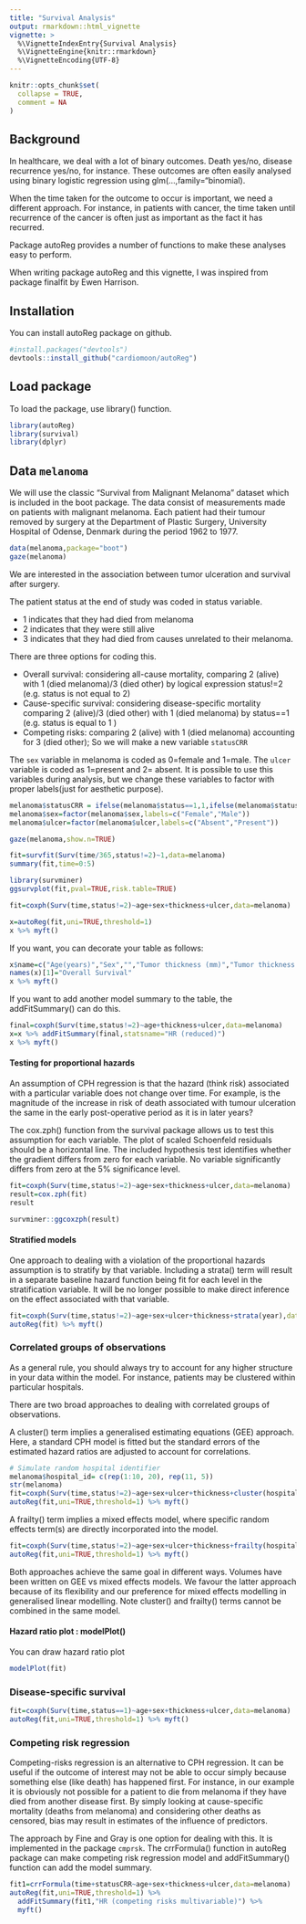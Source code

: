 ```yaml
---
title: "Survival Analysis"
output: rmarkdown::html_vignette
vignette: >
  %\VignetteIndexEntry{Survival Analysis}
  %\VignetteEngine{knitr::rmarkdown}
  %\VignetteEncoding{UTF-8}
---
```


```r
knitr::opts_chunk$set(
  collapse = TRUE,
  comment = NA
)
```


## Background

In healthcare, we deal with a lot of binary outcomes. Death yes/no, disease recurrence yes/no, for instance. These outcomes are often easily analysed using binary logistic regression using glm(...,family="binomial). 

When the time taken for the outcome to occur is important, we need a different approach. For instance, in patients with cancer, the time taken until recurrence of the cancer is often just as important as the fact it has recurred.

Package autoReg provides a number of functions to make these analyses easy to perform.

When writing package autoReg and this vignette, I was inspired from package finalfit by Ewen Harrison. 

## Installation

You can install autoReg package on github. 

```r
#install.packages("devtools")
devtools::install_github("cardiomoon/autoReg")
```

## Load package

To load the package, use library() function.
```r
library(autoReg)
library(survival)
library(dplyr)
```

## Data `melanoma`

We will use the classic “Survival from Malignant Melanoma” dataset which is included in the boot package. The data consist of measurements made on patients with malignant melanoma. Each patient had their tumour removed by surgery at the Department of Plastic Surgery, University Hospital of Odense, Denmark during the period 1962 to 1977.

```r
data(melanoma,package="boot")
gaze(melanoma)
```

We are interested in the association between tumor ulceration and survival after surgery.

The patient status at the end of study was coded in status variable. 

- 1 indicates that they had died from melanoma 
- 2 indicates that they were still alive 
- 3 indicates that they had died from causes unrelated to their melanoma.

There are three options for coding this.

- Overall survival: considering all-cause mortality, comparing 2 (alive) with 1 (died melanoma)/3 (died other) by logical expression status!=2 (e.g. status is not equal to 2)
- Cause-specific survival: considering disease-specific mortality comparing 2 (alive)/3 (died other) with 1 (died melanoma) by status==1 (e.g. status is equal to 1 )
- Competing risks: comparing 2 (alive) with 1 (died melanoma) accounting for 3 (died other); So we will make a new variable `statusCRR` 


The `sex` variable in melanoma is coded as 0=female and 1=male. The `ulcer` variable is coded as 1=present and 2= absent. It is possible to use this variables during analysis, but we change these variables to factor with proper labels(just for aesthetic purpose).

```r
melanoma$statusCRR = ifelse(melanoma$status==1,1,ifelse(melanoma$status==2,0,2))
melanoma$sex=factor(melanoma$sex,labels=c("Female","Male"))
melanoma$ulcer=factor(melanoma$ulcer,labels=c("Absent","Present"))
```

```r
gaze(melanoma,show.n=TRUE)
```



```r
fit=survfit(Surv(time/365,status!=2)~1,data=melanoma)
summary(fit,time=0:5)

library(survminer)
ggsurvplot(fit,pval=TRUE,risk.table=TRUE)
```

```r
fit=coxph(Surv(time,status!=2)~age+sex+thickness+ulcer,data=melanoma)
```

```r
x=autoReg(fit,uni=TRUE,threshold=1)
x %>% myft()
```
If you want, you can decorate your table as follows:

```r
x$name=c("Age(years)","Sex","","Tumor thickness (mm)","Tumor thickness (mm)","")
names(x)[1]="Overall Survival"
x %>% myft()
```
If you want to add another model summary to the table, the addFitSummary() can do this.
```r
final=coxph(Surv(time,status!=2)~age+thickness+ulcer,data=melanoma)
x=x %>% addFitSummary(final,statsname="HR (reduced)") 
x %>% myft()
```
#### Testing for proportional hazards

An assumption of CPH regression is that the hazard (think risk) associated with a particular variable does not change over time. For example, is the magnitude of the increase in risk of death associated with tumour ulceration the same in the early post-operative period as it is in later years?

The cox.zph() function from the survival package allows us to test this assumption for each variable. The plot of scaled Schoenfeld residuals should be a horizontal line. The included hypothesis test identifies whether the gradient differs from zero for each variable. No variable significantly differs from zero at the 5% significance level.

```r
fit=coxph(Surv(time,status!=2)~age+sex+thickness+ulcer,data=melanoma)
result=cox.zph(fit)
result
```
```r
survminer::ggcoxzph(result)
```

#### Stratified models

One approach to dealing with a violation of the proportional hazards assumption is to stratify by that variable. Including a strata() term will result in a separate baseline hazard function being fit for each level in the stratification variable. It will be no longer possible to make direct inference on the effect associated with that variable.

```r
fit=coxph(Surv(time,status!=2)~age+sex+ulcer+thickness+strata(year),data=melanoma)
autoReg(fit) %>% myft()
```
### Correlated groups of observations

As a general rule, you should always try to account for any higher structure in your data within the model. For instance, patients may be clustered within particular hospitals.

There are two broad approaches to dealing with correlated groups of observations.

A cluster() term implies a generalised estimating equations (GEE) approach. Here, a standard CPH model is fitted but the standard errors of the estimated hazard ratios are adjusted to account for correlations.

```r
# Simulate random hospital identifier
melanoma$hospital_id= c(rep(1:10, 20), rep(11, 5))
str(melanoma)
fit=coxph(Surv(time,status!=2)~age+sex+ulcer+thickness+cluster(hospital_id),data=melanoma)
autoReg(fit,uni=TRUE,threshold=1) %>% myft()
```

A frailty() term implies a mixed effects model, where specific random effects term(s) are directly incorporated into the model.

```r
fit=coxph(Surv(time,status!=2)~age+sex+ulcer+thickness+frailty(hospital_id),data=melanoma)
autoReg(fit,uni=TRUE,threshold=1) %>% myft()
```
Both approaches achieve the same goal in different ways. Volumes have been written on GEE vs mixed effects models. We favour the latter approach because of its flexibility and our preference for mixed effects modelling in generalised linear modelling. Note cluster() and frailty() terms cannot be combined in the same model.

#### Hazard ratio plot : modelPlot()

You can draw hazard ratio plot

```r
modelPlot(fit)
```

### Disease-specific survival

```r
fit=coxph(Surv(time,status==1)~age+sex+thickness+ulcer,data=melanoma)
autoReg(fit,uni=TRUE,threshold=1) %>% myft()
```

### Competing risk regression

Competing-risks regression is an alternative to CPH regression. It can be useful if the outcome of interest may not be able to occur simply because something else (like death) has happened first. For instance, in our example it is obviously not possible for a patient to die from melanoma if they have died from another disease first. By simply looking at cause-specific mortality (deaths from melanoma) and considering other deaths as censored, bias may result in estimates of the influence of predictors.

The approach by Fine and Gray is one option for dealing with this. It is implemented in the package `cmprsk`. The crrFormula() function in autoReg package can make competing risk regression model and addFitSummary() function can add the model summary.

```r
fit1=crrFormula(time+statusCRR~age+sex+thickness+ulcer,data=melanoma)
autoReg(fit,uni=TRUE,threshold=1) %>% 
  addFitSummary(fit1,"HR (competing risks multivariable)") %>% 
  myft()
```

